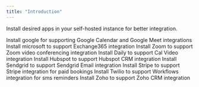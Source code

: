 ```yaml
---
title: "Introduction"
---
```


Install desired apps in your self-hosted instance for better integration.

<CardGroup cols={2}>
    <Card href="/self-hosting/install-apps/google" title="Google" icon="google">
        Install google for supporting Google Calendar and Google Meet integrations
    </Card>
    <Card href="/self-hosting/install-apps/microsoft" title="Microsoft" icon="microsoft">
        Install microsoft to support Exchange365 integration
    </Card>
    <Card href="/self-hosting/install-apps/zoom" title="Zoom" icon="z">
        Install Zoom to support Zoom video conferencing integration
    </Card>
    <Card href="/self-hosting/install-apps/daily" title="Daily" icon="video">
        Install Daily to support Cal Video integration
    </Card>
    <Card href="/self-hosting/install-apps/hubspot" title="Hubspot" icon="hubspot">
        Install Hubspot to support Hubspot CRM integration
    </Card>
    <Card href="/self-hosting/install-apps/sendgrid" title="Sendgrid" icon="envelope">
        Install Sendgrid to support Sendgrid Email integration
    </Card>
    <Card href="/self-hosting/install-apps/stripe" title="Stripe" icon="stripe">
        Install Stripe to support Stripe integration for paid bookings
    </Card>
    <Card href="/self-hosting/install-apps/twilio" title="Twilio" icon="grid-round-2" iconType="solid">
        Install Twilio to support Workflows integration for sms reminders
    </Card>
    <Card href="/self-hosting/install-apps/zoho" title="Zoho" icon="square-dashed">
        Install Zoho to support Zoho CRM integration
    </Card>
</CardGroup>
